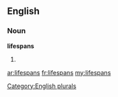 ==English==

===Noun===
'''lifespans'''

# {{plural of|[[lifespan]]}}

[[Category:English plurals]]

[[ar:lifespans]]
[[fr:lifespans]]
[[my:lifespans]]